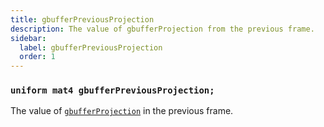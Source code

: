```yaml
---
title: gbufferPreviousProjection
description: The value of gbufferProjection from the previous frame.
sidebar:
  label: gbufferPreviousProjection
  order: 1
---
```


### `uniform mat4 gbufferPreviousProjection;`

The value of [`gbufferProjection`](/reference/uniforms/matrices/gbufferprojection) in the previous frame.